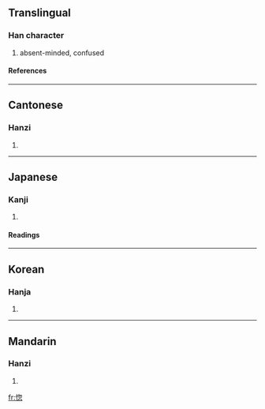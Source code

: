 ==Translingual==
===Han character===
{{Han char|rn=61|rad=心|as=08|sn=11|four=9703<sub>2</sub>|canj=心心竹心 (PPHP)}}
# absent-minded, confused
====References====
{{Han ref|kx=0391.080|dkj=10811|dj=0725.200|hdz=42317.130|uh=60DA|ud=24794|bh=B1AB|bd=45483}}
----
==Cantonese==
===Hanzi===
{{yue-hanzi|jyut=|y=fat1}}
# {{defn|Cantonese}}
----
==Japanese==
===Kanji===
{{ja-kanji|grade=|rs=心08}}
# {{defn|Japanese}} 
====Readings====
{{ja-readings|on=[[こつ]] (kotsu)|kun=[[ほれる]] (horeru)}}
----
==Korean==
===Hanja===
{{ko-hanja|hangeul=홀|eumhun=|rv=hol|mr=hol|y=hol}}
# {{defn|Korean}}
----
==Mandarin==
===Hanzi===
{{cmn-hanzi|pin=[[bū]] (bu1)|wg=pu<sup>1</sup>}}
# {{defn|Mandarin}}

[[fr:惚]]